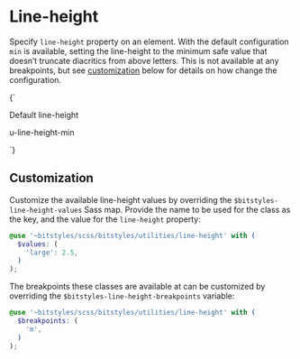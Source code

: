 
<Meta title="Utilities/line-height" />

# Line-height

Specify `line-height` property on an element. With the default configuration `min` is available, setting the line-height to the minimum safe value that doesn’t truncate diacritics from above letters. This is not available at any breakpoints, but see [customization](#customization) below for details on how change the configuration.

<Canvas>
  <Story name="u-line-height-min">
    {`
      <div class="u-flex">
        <p class="u-padding-m u-bg-grayscale-light">
          <span class="u-bg-white">Default line-height</span>
        </p>
        <p class="u-padding-m u-bg-grayscale-light u-line-height-min">
          <span class="u-bg-white">u-line-height-min</span>
        </p>
      </div>
    `}
  </Story>
</Canvas>

## Customization

Customize the available line-height values by overriding the `$bitstyles-line-height-values` Sass map. Provide the name to be used for the class as the key, and the value for the `line-height` property:

```scss
@use '~bitstyles/scss/bitstyles/utilities/line-height' with (
  $values: (
    'large': 2.5,
  )
);
```

The breakpoints these classes are available at can be customized by overriding the `$bitstyles-line-height-breakpoints` variable:

```scss
@use '~bitstyles/scss/bitstyles/utilities/line-height' with (
  $breakpoints: (
    'm',
  )
);
```
